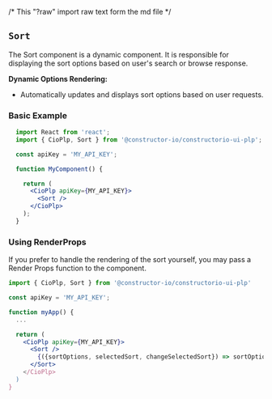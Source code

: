 /* This "?raw" import raw text form the md file */

<Meta of={SortStories} />

## `Sort`
The Sort component is a dynamic component.
It is responsible for displaying the sort options based on user's search or browse response. 

**Dynamic Options Rendering:**
- Automatically updates and displays sort options based on user requests.

### Basic Example
```jsx
  import React from 'react';
  import { CioPlp, Sort } from '@constructor-io/constructorio-ui-plp';

  const apiKey = 'MY_API_KEY';

  function MyComponent() {

    return (
      <CioPlp apiKey={MY_API_KEY}>
        <Sort />
      </CioPlp>
    );
  }
```


<Canvas>
  <div style={{ height: '180px', width: 'fit-content', margin: 'auto' }}>
    <Story of={SortStories.Primary} />
  </div>
</Canvas>

### Using RenderProps
If you prefer to handle the rendering of the sort yourself, you may pass a Render Props function to the component.

```jsx
import { CioPlp, Sort } from '@constructor-io/constructorio-ui-plp'

const apiKey = 'MY_API_KEY';

function myApp() {
  ...

  return (
    <CioPlp apiKey={MY_API_KEY}>
      <Sort />
        {({sortOptions, selectedSort, changeSelectedSort}) => sortOptions.map((option) => <li>{option.displayName}</li>)}
      </Sort>
    </CioPlp>
  )
}
```
